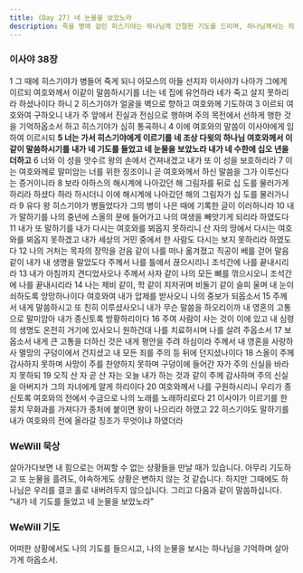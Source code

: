 ```yaml
---
title: (Day 27) 네 눈물을 보았노라
description: 죽을 병에 걸린 히스기야는 하나님께 간절한 기도를 드리며, 하나님께서는 히스기야에게 회복을 약속하십니다.
---
```


### 이사야 38장
1 그 때에 히스기야가 병들어 죽게 되니 아모스의 아들 선지자 이사야가 나아가 그에게 이르되 여호와께서 이같이 말씀하시기를 너는 네 집에 유언하라 네가 죽고 살지 못하리라 하셨나이다 하니 2 히스기야가 얼굴을 벽으로 향하고 여호와께 기도하여 3 이르되 여호와여 구하오니 내가 주 앞에서 진실과 전심으로 행하며 주의 목전에서 선하게 행한 것을 기억하옵소서 하고 히스기야가 심히 통곡하니 4 이에 여호와의 말씀이 이사야에게 임하여 이르시되 **5 너는 가서 히스기야에게 이르기를 네 조상 다윗의 하나님 여호와께서 이같이 말씀하시기를 내가 네 기도를 들었고 네 눈물을 보았노라 내가 네 수한에 십오 년을 더하고** 6 너와 이 성을 앗수르 왕의 손에서 건져내겠고 내가 또 이 성을 보호하리라 7 이는 여호와께로 말미암는 너를 위한 징조이니 곧 여호와께서 하신 말씀을 그가 이루신다는 증거이니라 8 보라 아하스의 해시계에 나아갔던 해 그림자를 뒤로 십 도를 물러가게 하리라 하셨다 하라 하시더니 이에 해시계에 나아갔던 해의 그림자가 십 도를 물러가니라 9 유다 왕 히스기야가 병들었다가 그의 병이 나은 때에 기록한 글이 이러하니라 10 내가 말하기를 나의 중년에 스올의 문에 들어가고 나의 여생을 빼앗기게 되리라 하였도다 11 내가 또 말하기를 내가 다시는 여호와를 뵈옵지 못하리니 산 자의 땅에서 다시는 여호와를 뵈옵지 못하겠고 내가 세상의 거민 중에서 한 사람도 다시는 보지 못하리라 하였도다 12 나의 거처는 목자의 장막을 걷음 같이 나를 떠나 옮겨졌고 직공이 베를 걷어 말음 같이 내가 내 생명을 말았도다 주께서 나를 틀에서 끊으시리니 조석간에 나를 끝내시리라 13 내가 아침까지 견디었사오나 주께서 사자 같이 나의 모든 뼈를 꺾으시오니 조석간에 나를 끝내시리라 14 나는 제비 같이, 학 같이 지저귀며 비둘기 같이 슬피 울며 내 눈이 쇠하도록 앙망하나이다 여호와여 내가 압제를 받사오니 나의 중보가 되옵소서 15 주께서 내게 말씀하시고 또 친히 이루셨사오니 내가 무슨 말씀을 하오리이까 내 영혼의 고통으로 말미암아 내가 종신토록 방황하리이다 16 주여 사람이 사는 것이 이에 있고 내 심령의 생명도 온전히 거기에 있사오니 원하건대 나를 치료하시며 나를 살려 주옵소서 17 보옵소서 내게 큰 고통을 더하신 것은 내게 평안을 주려 하심이라 주께서 내 영혼을 사랑하사 멸망의 구덩이에서 건지셨고 내 모든 죄를 주의 등 뒤에 던지셨나이다 18 스올이 주께 감사하지 못하며 사망이 주를 찬양하지 못하며 구덩이에 들어간 자가 주의 신실을 바라지 못하되 19 오직 산 자 곧 산 자는 오늘 내가 하는 것과 같이 주께 감사하며 주의 신실을 아버지가 그의 자녀에게 알게 하리이다 20 여호와께서 나를 구원하시리니 우리가 종신토록 여호와의 전에서 수금으로 나의 노래를 노래하리로다 21 이사야가 이르기를 한 뭉치 무화과를 가져다가 종처에 붙이면 왕이 나으리라 하였고 22 히스기야도 말하기를 내가 여호와의 전에 올라갈 징조가 무엇이냐 하였더라

### WeWill 묵상
살아가다보면 내 힘으로는 어찌할 수 없는 상황들을 만날 때가 있습니다. 아무리 기도하고 또 눈물을 흘려도, 야속하게도 상황은 변하지 않는 것 같습니다. 하지만 그때에도 하나님은 우리를 결코 홀로 내버려두지 않으십니다. 그리고 다음과 같이 말씀하십니다. “내가 네 기도를 들었고 네 눈물을 보았노라”

### WeWill 기도
어떠한 상황에서도 나의 기도를 들으시고, 나의 눈물을 보시는 하나님을 기억하며 살아가게 하옵소서.
